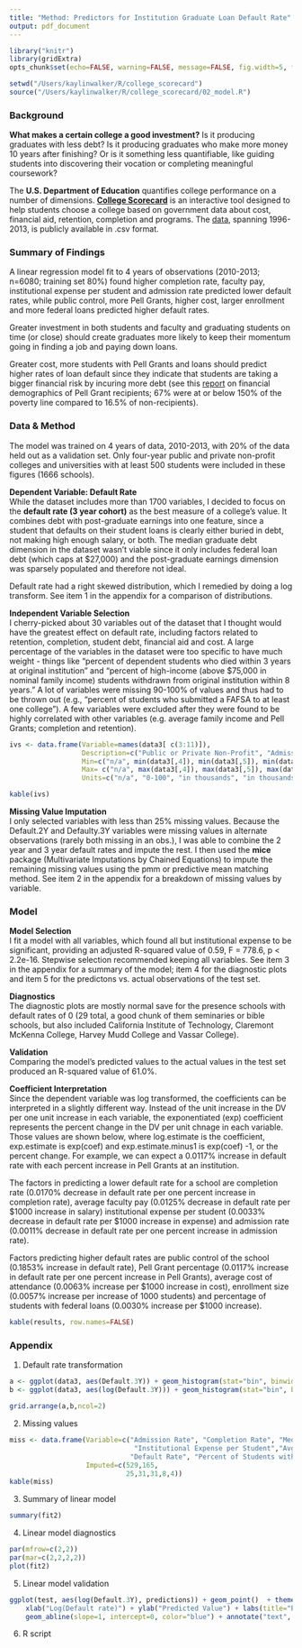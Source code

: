 ```yaml
---
title: "Method: Predictors for Institution Graduate Loan Default Rate"
output: pdf_document
---
```


```r
library("knitr")
library(gridExtra)
opts_chunk$set(echo=FALSE, warning=FALSE, message=FALSE, fig.width=5, fig.height=3)
```

```r
setwd("/Users/kaylinwalker/R/college_scorecard")
source("/Users/kaylinwalker/R/college_scorecard/02_model.R")
```

### Background  
  
**What makes a certain college a good investment?** Is it producing graduates with less debt? Is it producing graduates who make more money 10 years after finishing? Or is it something less quantifiable, like guiding students into discovering their vocation or completing meaningful coursework?  

The **U.S. Department of Education** quantifies college performance on a number of dimensions. **[College Scorecard](https://collegescorecard.ed.gov)** is an interactive tool designed to help students choose a college based on government data about cost, financial aid, retention, completion and programs. The [data](https://collegescorecard.ed.gov/data/), spanning 1996-2013, is publicly available in .csv format.  


### Summary of Findings    
A linear regression model fit to 4 years of observations (2010-2013; n=6080; training set 80%) found higher completion rate, faculty pay, institutional expense per student and admission rate predicted lower default rates, while public control, more Pell Grants, higher cost, larger enrollment and more federal loans predicted higher default rates.    

Greater investment in both students and faculty and graduating students on time (or close) should create graduates more likely to keep their momentum going in finding a job and paying down loans.  

Greater cost, more students with Pell Grants and loans should predict higher rates of loan default since they indicate that students are taking a bigger financial risk by incuring more debt (see this [report](http://www.finaid.org/educators/ProfileofPellGrantRecipients.pdf) on financial demographics of Pell Grant recipients; 67% were at or below 150% of the poverty line compared to 16.5% of non-recipients). 

    
### Data & Method  

The model was trained on 4 years of data, 2010-2013, with 20% of the data held out as a validation set. Only four-year public and private non-profit colleges and universities with at least 500 students were included in these figures (1666 schools). 

**Dependent Variable: Default Rate**  
While the dataset includes more than 1700 variables, I decided to focus on the **default rate (3 year cohort)** as the best measure of a college's value. It combines debt with post-graduate earnings into one feature, since a student that defaults on their student loans is clearly either buried in debt, not making high enough salary, or both. The median graduate debt dimension in the dataset wasn't viable since it only includes federal loan debt (which caps at $27,000) and the post-graduate earnings dimension was sparsely populated and therefore not ideal.   

Default rate had a right skewed distribution, which I remedied by doing a log transform. See item 1 in the appendix for a comparison of distributions.     

**Independent Variable Selection**  
I cherry-picked about 30 variables out of the dataset that I thought would have the greatest effect on default rate, including factors related to retention, completion, student debt, financial aid and cost. A large percentage of the variables in the dataset were too specific to have much weight - things like "percent of dependent students who died within 3 years at original institution" and "percent of high-income (above $75,000 in nominal family income) students withdrawn from original institution within 8 years." A lot of variables were missing 90-100% of values and thus had to be thrown out (e.g., "percent of students who submitted a FAFSA to at least one college"). A few variables were excluded after they were found to be highly correlated with other variables (e.g. average family income and Pell Grants; completion and retention).  

  
```r
ivs <- data.frame(Variable=names(data3[ c(3:11)]), 
                  Description=c("Public or Private Non-Profit", "Admission Rate", "Size of Enrollment", "Average Cost", "Institutional Expense per Student", "Average Faculty Pay",  "Percentage of Students with Pell Grants", "Completion Rate (6 years)",  "Percentage of Students with Federal Loans"), 
                  Min=c("n/a", min(data3[,4]), min(data3[,5]), min(data3[,6]), min(data3[,7]), min(data3[,8]), min(data3[,9]), min(data3[,10]), min(data3[,11])), 
                  Max= c("n/a", max(data3[,4]), max(data3[,5]), max(data3[,6]), max(data3[,7]), max(data3[,8]), max(data3[,9]), max(data3[,10]), max(data3[,11])), 
                  Units=c("n/a", "0-100", "in thousands", "in thousands", "in thousands", "in thousands", "0-100", "0-100", "0-100"))

kable(ivs)
```

**Missing Value Imputation**  
I only selected variables with less than 25% missing values. Because the Default.2Y and Defaulty.3Y variables were missing values in alternate observations (rarely both missing in an obs.), I was able to combine the 2 year and 3 year default rates and impute the rest. I then used the **mice** package (Multivariate Imputations by Chained Equations) to impute the remaining missing values using the pmm or predictive mean matching method. See item 2 in the appendix for a breakdown of missing values by variable.      
    
### Model      
    
**Model Selection**  
I fit a model with all variables, which found all but institutional expense to be significant, providing an adjusted R-squared value of 0.59, F = 778.6, p < 2.2e-16. Stepwise selection recommended keeping all variables. See item 3 in the appendix for a summary of the model; item 4 for the diagnostic plots and item 5 for the predictons vs. actual observations of the test set.   

**Diagnostics**  
The diagnostic plots are mostly normal save for the presence schools with default rates of 0 (29 total, a good chunk of them seminaries or bible schools, but also included California Institute of Technology, Claremont McKenna College, Harvey Mudd College and Vassar College).  
  
**Validation**  
Comparing the model's predicted values to the actual values in the test set produced an R-squared value of 61.0%.   
  
**Coefficient Interpretation**      
Since the dependent variable was log transformed, the coefficients can be interpreted in a slightly different way. Instead of the unit increase in the DV per one unit increase in each variable, the exponentiated (exp) coefficient represents the percent change in the DV per unit chnage in each variable. Those values are shown below, where log.estimate is the coefficient, exp.estimate is exp(coef) and exp.estimate.minus1 is exp(coef) -1, or the percent change. For example, we can expect a 0.0117% increase in default rate with each percent increase in Pell Grants at an institution.   
  
The factors in predicting a lower default rate for a school are completion rate (0.0170% decrease in default rate per one percent increase in completion rate),  average faculty pay (0.0125% decrease in default rate per $1000 increase in salary) institutional expense per student (0.0033% decrease in default rate per $1000 increase in expense) and admission rate (0.0011% decrease in default rate per one percent increase in admission rate).  
  
Factors predicting higher default rates are public control of the school (0.1853% increase in default rate), Pell Grant percentage (0.0117% increase in default rate per one percent increase in Pell Grants), average cost of attendance (0.0063% increase per $1000 increase in cost), enrollment size (0.0057% increase per increase of 1000 students) and percentage of students with federal loans (0.0030% increase per $1000 increase).  
  
  
```r
kable(results, row.names=FALSE)
```
  

### Appendix    

1. Default rate transformation  
  
```r
a <- ggplot(data3, aes(Default.3Y)) + geom_histogram(stat="bin", binwidth=1) + theme_classic() + labs(title="Default Rate")
b <- ggplot(data3, aes(log(Default.3Y))) + geom_histogram(stat="bin", binwidth=.15) + theme_classic() + labs(title="Log of Default Rate")

grid.arrange(a,b,ncol=2)
```

2. Missing values  
  
```r
miss <- data.frame(Variable=c("Admission Rate", "Completion Rate", "Median Debt", 
                               "Institutional Expense per Student","Avg. Faculty Pay", 
                              "Default Rate", "Percent of Students with Pell Grants"), 
                   Imputed=c(529,165,
                             25,31,31,8,4))
kable(miss)
```

3. Summary of linear model  
  
```r
summary(fit2)
```

4. Linear model diagnostics  
  
```r
par(mfrow=c(2,2))
par(mar=c(2,2,2,2))
plot(fit2)
```

5. Linear model validation  
  
```r
ggplot(test, aes(log(Default.3Y), predictions)) + geom_point()  + theme_classic() + ylim(c(0,4)) + xlim(c(0,4)) +
    xlab("Log(Default rate)") + ylab("Predicted Value") + labs(title="Predicted Value vs. Actual Value, test set") + 
    geom_abline(slope=1, intercept=0, color="blue") + annotate("text", hjust=1, x=5, y=1, label=paste("R-squared:", round(test.rsq, 4)))
```  
  
6. R script  
  
```r


```
